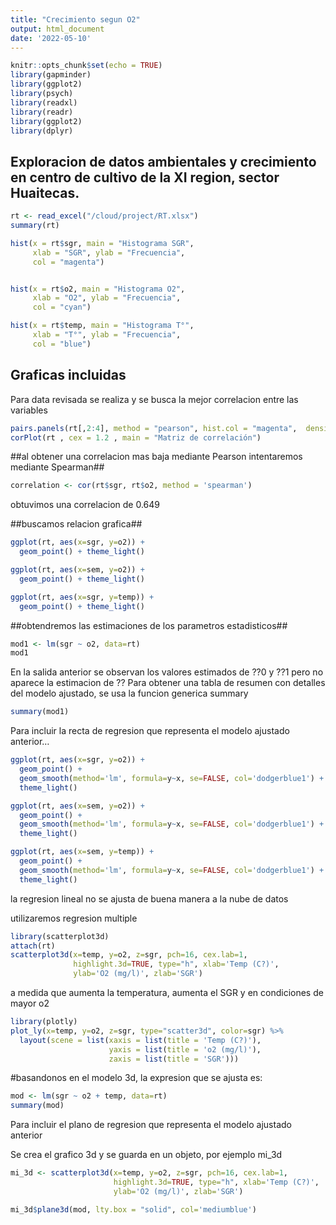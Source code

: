 ```yaml
---
title: "Crecimiento segun O2"
output: html_document
date: '2022-05-10'
---
```


```r
knitr::opts_chunk$set(echo = TRUE)
library(gapminder)
library(ggplot2)
library(psych)
library(readxl)
library(readr)
library(ggplot2)
library(dplyr)
```


## Exploracion de datos ambientales y crecimiento en centro de cultivo de la XI region, sector Huaitecas.

```r
rt <- read_excel("/cloud/project/RT.xlsx")
summary(rt)

```
```r
hist(x = rt$sgr, main = "Histograma SGR", 
     xlab = "SGR", ylab = "Frecuencia",
     col = "magenta")


hist(x = rt$o2, main = "Histograma O2", 
     xlab = "O2", ylab = "Frecuencia",
     col = "cyan")

hist(x = rt$temp, main = "Histograma T°", 
     xlab = "T°", ylab = "Frecuencia",
     col = "blue")
```





## Graficas incluidas##
Para data revisada se realiza y se busca la mejor correlacion entre las variables


```r
pairs.panels(rt[,2:4], method = "pearson", hist.col = "magenta",  density = FALSE, font=2)
corPlot(rt , cex = 1.2 , main = "Matriz de correlación")
```

##al obtener una correlacion mas baja mediante Pearson intentaremos mediante Spearman##



```r
correlation <- cor(rt$sgr, rt$o2, method = 'spearman')
```
obtuvimos una correlacion de 0.649

##buscamos relacion grafica##

```r

ggplot(rt, aes(x=sgr, y=o2)) + 
  geom_point() + theme_light()

ggplot(rt, aes(x=sem, y=o2)) + 
  geom_point() + theme_light()

ggplot(rt, aes(x=sgr, y=temp)) + 
  geom_point() + theme_light()

```

##obtendremos las estimaciones de los parametros estadisticos##


```r
mod1 <- lm(sgr ~ o2, data=rt)
mod1
```


En la salida anterior se observan los valores estimados de  ??0 y  ??1
pero no aparece la estimacion de  ??
Para obtener una tabla de resumen con detalles del modelo ajustado,
se usa la funcion generica summary

```r
summary(mod1)

```


Para incluir la recta de regresion que representa el modelo ajustado anterior...

```r
ggplot(rt, aes(x=sgr, y=o2)) + 
  geom_point() +
  geom_smooth(method='lm', formula=y~x, se=FALSE, col='dodgerblue1') +
  theme_light()

ggplot(rt, aes(x=sem, y=o2)) + 
  geom_point() +
  geom_smooth(method='lm', formula=y~x, se=FALSE, col='dodgerblue1') +
  theme_light()

ggplot(rt, aes(x=sem, y=temp)) + 
  geom_point() +
  geom_smooth(method='lm', formula=y~x, se=FALSE, col='dodgerblue1') +
  theme_light()
```

la regresion lineal no se ajusta de buena manera a la nube  de datos

utilizaremos regresion multiple

```r
library(scatterplot3d)
attach(rt)
scatterplot3d(x=temp, y=o2, z=sgr, pch=16, cex.lab=1,
              highlight.3d=TRUE, type="h", xlab='Temp (C?)',
              ylab='O2 (mg/l)', zlab='SGR')

```

a medida que aumenta la temperatura, aumenta el SGR y en condiciones de mayor o2

```r
library(plotly)
plot_ly(x=temp, y=o2, z=sgr, type="scatter3d", color=sgr) %>% 
  layout(scene = list(xaxis = list(title = 'Temp (C?)'),
                      yaxis = list(title = 'o2 (mg/l)'),
                      zaxis = list(title = 'SGR')))

```

#basandonos en el modelo 3d, la expresion que se ajusta es:

```r
mod <- lm(sgr ~ o2 + temp, data=rt)
summary(mod)


```


Para incluir el plano de regresion que representa el modelo ajustado anterior 

 Se crea el grafico 3d y se guarda en un objeto, por ejemplo mi_3d
 
```r
mi_3d <- scatterplot3d(x=temp, y=o2, z=sgr, pch=16, cex.lab=1,
                       highlight.3d=TRUE, type="h", xlab='Temp (C?)',
                       ylab='O2 (mg/l)', zlab='SGR')

mi_3d$plane3d(mod, lty.box = "solid", col='mediumblue')
```





